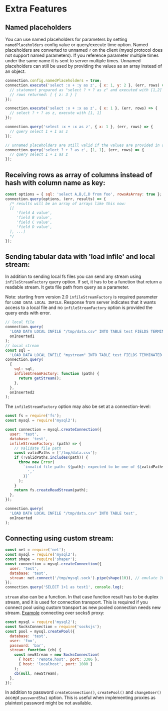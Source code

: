 # Extra Features

## Named placeholders

You can use named placeholders for parameters by setting `namedPlaceholders` config value or query/execute time option. Named placeholders are converted to unnamed `?` on the client (mysql protocol does not support named parameters). If you reference parameter multiple times under the same name it is sent to server multiple times. Unnamed placeholders can still be used by providing the values as an array instead of an object.

```js
connection.config.namedPlaceholders = true;
connection.execute('select :x + :y as z', { x: 1, y: 2 }, (err, rows) => {
  // statement prepared as "select ? + ? as z" and executed with [1,2] values
  // rows returned: [ { z: 3 } ]
});

connection.execute('select :x + :x as z', { x: 1 }, (err, rows) => {
  // select ? + ? as z, execute with [1, 1]
});

connection.query('select :x + :x as z', { x: 1 }, (err, rows) => {
  // query select 1 + 1 as z
});

// unnamed placeholders are still valid if the values are provided in an array
connection.query('select ? + ? as z', [1, 1], (err, rows) => {
  // query select 1 + 1 as z
});
```

## Receiving rows as array of columns instead of hash with column name as key:

```js
const options = { sql: 'select A,B,C,D from foo', rowsAsArray: true };
connection.query(options, (err, results) => {
  /* results will be an array of arrays like this now:
  [[
     'field A value',
     'field B value',
     'field C value',
     'field D value',
  ], ...]
  */
});
```

## Sending tabular data with 'load infile' and local stream:

In addition to sending local fs files you can send any stream using `infileStreamFactory` query option. If set, it has to be a function that return a readable stream. It gets file path from query as a parameter.

Note: starting from version 2.0 `infileStreamFactory` is required parameter for `LOAD DATA LOCAL INFILE`. Response from server indicates that it wants access to a local file and no `infileStreamFactory` option is provided the query ends with error.

```js
// local file
connection.query(
  'LOAD DATA LOCAL INFILE "/tmp/data.csv" INTO TABLE test FIELDS TERMINATED BY ? (id, title)',
  onInserted1
);
// local stream
const sql =
  'LOAD DATA LOCAL INFILE "mystream" INTO TABLE test FIELDS TERMINATED BY ? (id, title)';
connection.query(
  {
    sql: sql,
    infileStreamFactory: function (path) {
      return getStream();
    },
  },
  onInserted2
);
```

The `infileStreamFactory` option may also be set at a connection-level:

```js
const fs = require('fs');
const mysql = require('mysql2');

const connection = mysql.createConnection({
  user: 'test',
  database: 'test',
  infileStreamFactory: (path) => {
    // Validate file path
    const validPaths = ['/tmp/data.csv'];
    if (!validPaths.includes(path)) {
      throw new Error(
        `invalid file path: ${path}: expected to be one of ${validPaths.join(
          ','
        )}`
      );
    }
    return fs.createReadStream(path);
  },
});

connection.query(
  'LOAD DATA LOCAL INFILE "/tmp/data.csv" INTO TABLE test',
  onInserted
);
```

## Connecting using custom stream:

```js
const net = require('net');
const mysql = require('mysql2');
const shape = require('shaper');
const connection = mysql.createConnection({
  user: 'test',
  database: 'test',
  stream: net.connect('/tmp/mysql.sock').pipe(shape(10)), // emulate 10 bytes/sec link
});
connection.query('SELECT 1+1 as test1', console.log);
```

`stream` also can be a function. In that case function result has to be duplex stream, and it is used for connection transport. This is required if you connect pool using custom transport as new pooled connection needs new stream. [Example](https://github.com/sidorares/node-mysql2/issues/80) connecting over socks5 proxy:

```js
const mysql = require('mysql2');
const SocksConnection = require('socksjs');
const pool = mysql.createPool({
  database: 'test',
  user: 'foo',
  password: 'bar',
  stream: function (cb) {
    const newStream = new SocksConnection(
      { host: 'remote.host', port: 3306 },
      { host: 'localhost', port: 1080 }
    );
    cb(null, newStream);
  },
});
```

In addition to password `createConnection()`, `createPool()` and `changeUser()` accept `passwordSha1` option. This is useful when implementing proxies as plaintext password might be not available.
